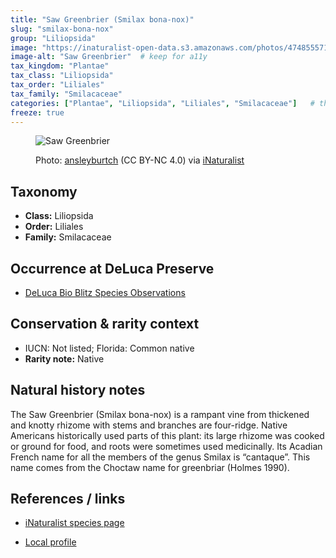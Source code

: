 ```yaml
---
title: "Saw Greenbrier (Smilax bona-nox)"
slug: "smilax-bona-nox"
group: "Liliopsida"
image: "https://inaturalist-open-data.s3.amazonaws.com/photos/474855571/large.jpg"        # keep for thumbnails
image-alt: "Saw Greenbrier"  # keep for a11y
tax_kingdom: "Plantae"
tax_class: "Liliopsida"
tax_order: "Liliales"
tax_family: "Smilacaceae"
categories: ["Plantae", "Liliopsida", "Liliales", "Smilacaceae"]   # these drive the chips + filtering
freeze: true
---
```


<figure class="species-figure">

<img src="https://inaturalist-open-data.s3.amazonaws.com/photos/474855571/large.jpg" alt="Saw Greenbrier" class="species-photo"/>

<figcaption class="photo-credit">

Photo: <a href="https://www.inaturalist.org/people/ansleyburtch">ansleyburtch</a> (CC BY-NC 4.0) via <a href="https://www.inaturalist.org/observations/264425015">iNaturalist</a>

</figcaption>

</figure>

## Taxonomy

-   **Class:** Liliopsida
-   **Order:** Liliales
-   **Family:** Smilacaceae

## Occurrence at DeLuca Preserve

-   [DeLuca Bio Blitz Species Observations](https://www.inaturalist.org/observations?project_id=191727&taxon_id=125677&place_id=any&verifiable=any)

## Conservation & rarity context

-   IUCN: Not listed; Florida: Common native
-   **Rarity note:** Native

## Natural history notes

The Saw Greenbrier (Smilax bona-nox) is a rampant vine from thickened and knotty rhizome with stems and branches are four-ridge. Native Americans historically used parts of this plant: its large rhizome was cooked or ground for food, and roots were sometimes used medicinally. Its Acadian French name for all the members of the genus Smilax is "cantaque". This name comes from the Choctaw name for greenbriar (Holmes 1990).

## References / links

-   [iNaturalist species page](https://www.inaturalist.org/taxa/125677-Smilax-bona-nox)

-   [Local profile](https://fsus.ncbg.unc.edu/main.php?pg=show-taxon.php&&plantname=Smilax+bona-nox&limit=1&offset=0&taxonid=691)
